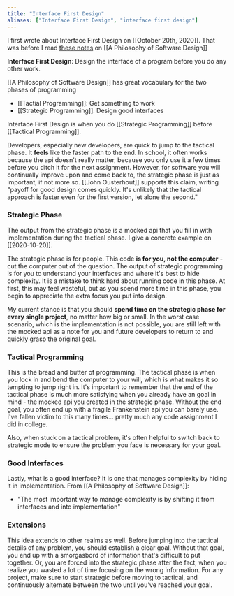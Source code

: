 ```yaml
---
title: "Interface First Design"
aliases: ["Interface First Design", "interface first design"]
---
```

I first wrote about Interface First Design on [[October 20th, 2020]]. That was before I read [these notes](https://lethain.com/notes-philosophy-software-design/) on [[A Philosophy of Software Design]]

**Interface First Design**: Design the interface of a program before you do any other work. 

[[A Philosophy of Software Design]] has great vocabulary for the two phases of programming
- [[Tactial Programming]]: Get something to work 
- [[Strategic Programming]]: Design good interfaces 

Interface First Design is when you do [[Strategic Programming]] before [[Tactical Programming]]. 

Developers, especially new developers, are quick to jump to the tactical phase. It __feels__ like the faster path to the end. In school, it often works because the api doesn't really matter, because you only use it a few times before you ditch it for the next assignment. However, for software you will continually improve upon and come back to, the strategic phase is just as important, if not more so. 
[[John Ousterhout]] supports this claim, writing "payoff for good design comes quickly. It's unlikely that the tactical approach
is faster even for the first version, let alone the second." 

### Strategic Phase
The output from the strategic phase is a mocked api that you fill in with implementation during the tactical phase. I give a concrete example on [[2020-10-20]].

The strategic phase is for people. This code **is for you, not the computer** - cut the computer out of the question. The output of strategic programming is for you to understand your interfaces and where it's best to hide complexity. It is a mistake to think hard about running code in this phase. At first, this may feel wasteful, but as you spend more time in this phase, you begin to appreciate the extra focus you put into design.

My current stance is that you should **spend time on the strategic phase for every single project**, no matter how big or small.  In the worst case scenario, which is the implementation is not possible, you are still left with the mocked api as a note for you and future developers to return to and quickly grasp the original goal. 

### Tactical Programming
This is the bread and butter of programming. The tactical phase is when you lock in and bend the computer to your will, which is what makes it so tempting to jump right in. 
It's important to remember that the end of the tactical phase is much more satisfying when you already have an goal in mind - the mocked api you created in the strategic phase. Without the end goal, you often end up with a fragile Frankenstein api you can barely use. I've fallen victim to this many times... pretty much any code assignment I did in college. 

Also, when stuck on a tactical problem, it's often helpful to switch back to strategic mode to ensure the problem you face is necessary for your goal. 

### Good Interfaces
Lastly, what is a good interface? It is one that manages complexity by hiding it in implementation. From [[A Philosophy of Software Design]]:
- "The most important way to manage complexity is by shifting it from interfaces and into implementation"

### Extensions 
This idea extends to other realms as well. Before jumping into the tactical details of any problem, you should establish a clear goal. Without that goal, you end up with a smorgasbord of information that's difficult to put together.  Or, you are forced into the strategic phase after the fact, when you realize you wasted a lot of time focusing on the wrong information. 
For any project, make sure to start strategic before moving to tactical, and continuously alternate between the two until you've reached your goal.  
